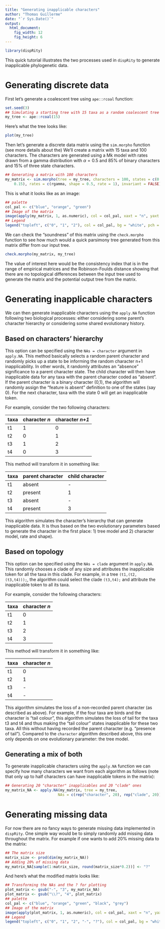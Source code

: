 ```yaml
---
title: "Generating inapplicable characters"
author: "Thomas Guillerme"
date: "`r Sys.Date()`"
output:
  html_document:
    fig_width: 12
    fig_height: 6
---
```



```r
library(dispRity)
```

This quick tutorial illustrates the two processes used in `dispRity` to generate inapplicable phylogenetic data.

# Generating discrete data

First let's generate a coalescent tree using `ape::rcoal` function:

```r
set.seed(3)
## Simulating a starting tree with 15 taxa as a random coalescent tree
my_tree <- ape::rcoal(15)
```

Here's what the tree looks like:

```r
plot(my_tree)
```

Then let's generate a discrete data matrix using the `sim.morpho` function (see more details about the)
We'll create a matrix with 15 taxa and 100 characters.
The characters are generated using a Mk model with rates drawn from a gamma distribution with $\alpha = 0.5$ and 85% of binary characters and 15% of three state characters.


```r
## Generating a matrix with 100 characters
my_matrix <- sim.morpho(tree = my_tree, characters = 100, states = c(0.85,
    0.15), rates = c(rgamma, shape = 0.5, rate = 1), invariant = FALSE)
```

This is what it looks like as an image:

```r
## palette
col_pal <- c("blue", "orange", "green")
## Image of the matrix
image(apply(my_matrix, 1, as.numeric), col = col_pal, xaxt = "n", yaxt = "n", xlab = "characters", ylab = "taxa")
## Legend
legend("topleft", c("0", "1", "2"), col = col_pal, bg = "white", pch = 15)
```

We can check the "soundness" of this matrix using the `check.morpho` function to see how much would a quick parsimony tree generated from this matrix differ from our input tree.

```r
check.morpho(my_matrix, my_tree)
```

The value of interest here would be the consistency index that is in the range of empirical matrices and the Robinson-Foulds distance showing that there are no topological differences between the input tree used to generate the matrix and the potential output tree from the matrix.

# Generating inapplicable characters

We can then generate inapplicable characters using the `apply.NA` function following two biological processes: either considering some parent's character hierarchy or considering some shared evolutionary history.

## Based on characters' hierarchy

This option can be specified using the `NAs = character` argument in `apply.NA`.
This method basically selects a random parent character and randomly picks up a state to be informing the random character n+1 inapplicability.
In other words, it randomly attributes an "absence" significance to a parent character state.
The child character will then have inapplicable data for any taxa with the parent character coded as "absent".
If the parent character is a binary character (0,1), the algorithm will randomly assign the "feature is absent" definition to one of the states (say 0).
For the next character, taxa with the state 0 will get an inapplicable token.

For example, consider the two following characters:

| taxa | character _n_ | character _n+1_ |
|------|---------------|-----------------|
| t1 | 1 | 0 |
| t2 | 0 | 1 |
| t3 | 1 | 2 |
| t4 | 0 | 3 |

This method will transform it in something like:

| taxa | parent character | child character |
|------|---------------|-----------------|
| t1 | absent | - |
| t2 | present | 1 |
| t3 | absent | - |
| t4 | present | 3 |

This algorithm simulates the character's hierarchy that can generate inapplicable data.
It is thus based on the two evolutionary parameters based to generate the character in the first place: 1) tree model and 2) character model, rate and shape).

## Based on topology

This option can be specified using the `NAs = clade` argument in `apply.NA`.
This randomly chooses a clade of any size and attributes the inapplicable token for all the taxa in this clade.
For example, in a tree `(t1,(t2,(t3,t4)));`, the algorithm could select the clade `(t3,t4);` and attribute the inapplicable token to all its taxa.

For example, consider the following characters:

| taxa | character _n_ |
|------|---------------|
| t1 | 0 |
| t2 | 1 |
| t3 | 2 |
| t4 | 3 |

This method will transform it in something like:

| taxa | character _n_ |
|------|---------------|
| t1 | 0 |
| t2 | 1 |
| t3 | - |
| t4 | - |

This algorithm simulates the loss of a non-recorded parent character (as described as above).
For example, if the four taxa are birds and the character is "tail colour", this algorithm simulates the loss of tail for the taxa t3 and t4 and thus making the "tail colour" states inapplicable for these two taxa.
All this without having recorded the parent character (e.g. "presence of tail").
Compared to the `character` algorithm described above, this one only depends on one evolutionary parameter: the tree model.

## Generating a mix of both

To generate inapplicable characters using the `apply.NA` function we can specify how many characters we want from each algorithm as follows (note that only up to half characters can have inapplicable tokens in the matrix):

```r
## Generating 20 "character" inapplicables and 20 "clade" ones
my_matrix_NA <- apply.NA(my_matrix, tree = my_tree,
                        NAs = c(rep("character", 20), rep("clade", 20)))
```

# Generating missing data

For now there are no fancy ways to generate missing data implemented in `dispRity`.
One simple way would be to simply randomly add missing data throughout the matrix.
For example if one wants to add 20% missing data to the matrix:

```r
## The matrix size
matrix_size <- prod(dim(my_matrix_NA))
## Adding 20% of missing data
my_matrix_NA[sample(1:matrix_size, round(matrix_size*0.2))] <- "?"
```

And here's what the modified matrix looks like:


```r
## Transforming the NAs and the ? for plotting
plot_matrix <- gsub("-", "3", my_matrix_NA)
plot_matrix <- gsub("\\?", "4", plot_matrix)
## palette
col_pal <- c("blue", "orange", "green", "black", "grey")
## Image of the matrix
image(apply(plot_matrix, 1, as.numeric), col = col_pal, xaxt = "n", yaxt = "n", xlab = "characters", ylab = "taxa")
## Legend
legend("topleft", c("0", "1", "2", "-", "?"), col = col_pal, bg = "white", pch = 15)
```
